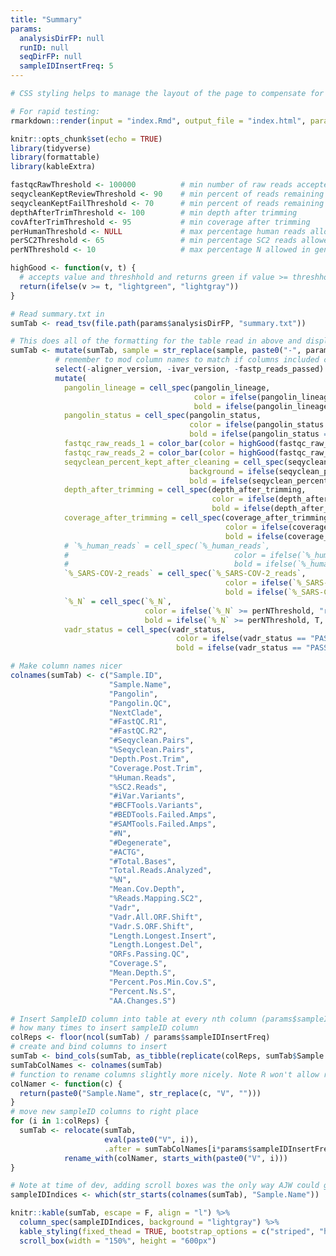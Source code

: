 ```yaml
---
title: "Summary"
params:
  analysisDirFP: null
  runID: null
  seqDirFP: null
  sampleIDInsertFreq: 5
---
```


```r
# CSS styling helps to manage the layout of the page to compensate for the table. From: https://itqna.net/questions/48098/how-adjust-margins-r-markdown.

# For rapid testing:
rmarkdown::render(input = "index.Rmd", output_file = "index.html", params = list(analysisDirFP = "../../../../runs/M347-21-013", runID = "M347-21-013", seqDirFP = "../../../../runs/M347-21-013"))
```
<style type="text/css">
.main-container {
  max-width: 60%;
  margin-left: 50px;
  margin-right: 50px;
}
</style>


```r
knitr::opts_chunk$set(echo = TRUE)
library(tidyverse)
library(formattable)
library(kableExtra)
```

```r
fastqcRawThreshold <- 100000          # min number of raw reads accepted in fastqc_raw column
seqycleanKeptReviewThreshold <- 90    # min percent of reads remaining after seqyclean (pass/review)
seqycleanKeptFailThreshold <- 70      # min percent of reads remaining after seqyclean (review/fail)
depthAfterTrimThreshold <- 100        # min depth after trimming
covAfterTrimThreshold <- 95           # min coverage after trimming
perHumanThreshold <- NULL             # max percentage human reads allowed per sample (not in use)
perSC2Threshold <- 65                 # min percentage SC2 reads allowed per sample
perNThreshold <- 10                   # max percentage N allowed in genome
```

```r
highGood <- function(v, t) {
  # accepts value and threshhold and returns green if value >= threshhold and gray if not
  return(ifelse(v >= t, "lightgreen", "lightgray"))
}
```


```r
# Read summary.txt in
sumTab <- read_tsv(file.path(params$analysisDirFP, "summary.txt"))

# This does all of the formatting for the table read in above and displayed in the next code chunk. It contains a mix of dplyr, formattable, and kableExtra commands.
sumTab <- mutate(sumTab, sample = str_replace(sample, paste0("-", params$runID), "")) %>% 
          # remember to mod column names to match if columns included change
          select(-aligner_version, -ivar_version, -fastp_reads_passed) %>%
          mutate(
            pangolin_lineage = cell_spec(pangolin_lineage, 
                                         color = ifelse(pangolin_lineage == "None", "red", "black"), 
                                         bold = ifelse(pangolin_lineage == "None", T, F)),
            pangolin_status = cell_spec(pangolin_status, 
                                        color = ifelse(pangolin_status == "passed_qc", "black", "red"), 
                                        bold = ifelse(pangolin_status == "passed_qc", F, T)),
            fastqc_raw_reads_1 = color_bar(color = highGood(fastqc_raw_reads_1, fastqcRawThreshold))(fastqc_raw_reads_1), 
            fastqc_raw_reads_2 = color_bar(color = highGood(fastqc_raw_reads_2, fastqcRawThreshold))(fastqc_raw_reads_2),
            seqyclean_percent_kept_after_cleaning = cell_spec(seqyclean_percent_kept_after_cleaning, 
                                        background = ifelse(seqyclean_percent_kept_after_cleaning < seqycleanKeptFailThreshold, "red", ifelse(seqyclean_percent_kept_after_cleaning < seqycleanKeptReviewThreshold, "yellow", "white")), 
                                        bold = ifelse(seqyclean_percent_kept_after_cleaning < seqycleanKeptFailThreshold, T, ifelse(seqyclean_percent_kept_after_cleaning < seqycleanKeptReviewThreshold, T, F))),
            depth_after_trimming = cell_spec(depth_after_trimming, 
                                             color = ifelse(depth_after_trimming >= depthAfterTrimThreshold, "black", "red"), 
                                             bold = ifelse(depth_after_trimming >= depthAfterTrimThreshold, F, T)),
            coverage_after_trimming = cell_spec(coverage_after_trimming, 
                                                color = ifelse(coverage_after_trimming >= covAfterTrimThreshold, "black", "red"), 
                                                bold = ifelse(coverage_after_trimming >= covAfterTrimThreshold, F, T)),
            # `%_human_reads` = cell_spec(`%_human_reads`, 
            #                                     color = ifelse(`%_human_reads` < perHumanThreshold, "black", "red"), 
            #                                     bold = ifelse(`%_human_reads` < perHumanThreshold, F, T)),
            `%_SARS-COV-2_reads` = cell_spec(`%_SARS-COV-2_reads`, 
                                                color = ifelse(`%_SARS-COV-2_reads` >= perSC2Threshold, "black", "red"), 
                                                bold = ifelse(`%_SARS-COV-2_reads` >= perSC2Threshold, F, T)),
            `%_N` = cell_spec(`%_N`, 
                              color = ifelse(`%_N` >= perNThreshold, "red", "black"), 
                              bold = ifelse(`%_N` >= perNThreshold, T, F)),
            vadr_status = cell_spec(vadr_status, 
                                     color = ifelse(vadr_status == "PASS", "black", "red"), 
                                     bold = ifelse(vadr_status == "PASS", F, T)))

# Make column names nicer
colnames(sumTab) <- c("Sample.ID", 
                      "Sample.Name", 
                      "Pangolin", 
                      "Pangolin.QC", 
                      "NextClade", 
                      "#FastQC.R1", 
                      "#FastQC.R2", 
                      "#Seqyclean.Pairs", 
                      "%Seqyclean.Pairs", 
                      "Depth.Post.Trim", 
                      "Coverage.Post.Trim", 
                      "%Human.Reads", 
                      "%SC2.Reads", 
                      "#iVar.Variants", 
                      "#BCFTools.Variants", 
                      "#BEDTools.Failed.Amps", 
                      "#SAMTools.Failed.Amps", 
                      "#N", 
                      "#Degenerate", 
                      "#ACTG", 
                      "#Total.Bases", 
                      "Total.Reads.Analyzed", 
                      "%N", 
                      "Mean.Cov.Depth", 
                      "%Reads.Mapping.SC2", 
                      "Vadr", 
                      "Vadr.All.ORF.Shift",
                      "Vadr.S.ORF.Shift", 
                      "Length.Longest.Insert", 
                      "Length.Longest.Del",
                      "ORFs.Passing.QC",
                      "Coverage.S",
                      "Mean.Depth.S",
                      "Percent.Pos.Min.Cov.S",
                      "Percent.Ns.S",
                      "AA.Changes.S")

# Insert SampleID column into table at every nth column (params$sampleIDInsertFreq) position
# how many times to insert sampleID column
colReps <- floor(ncol(sumTab) / params$sampleIDInsertFreq) 
# create and bind columns to insert
sumTab <- bind_cols(sumTab, as_tibble(replicate(colReps, sumTab$Sample.Name))) 
sumTabColNames <- colnames(sumTab)
# function to rename columns slightly more nicely. Note R won't allow redundant column names.
colNamer <- function(c) {
  return(paste0("Sample.Name", str_replace(c, "V", "")))
}
# move new sampleID columns to right place
for (i in 1:colReps) {
  sumTab <- relocate(sumTab, 
                     eval(paste0("V", i)), 
                     .after = sumTabColNames[i*params$sampleIDInsertFreq]) %>%
            rename_with(colNamer, starts_with(paste0("V", i)))
}
```

```r
# Note at time of dev, adding scroll boxes was the only way AJW could get fixed_thead = TRUE to work as expected.
sampleIDIndices <- which(str_starts(colnames(sumTab), "Sample.Name"))

knitr::kable(sumTab, escape = F, align = "l") %>% 
  column_spec(sampleIDIndices, background = "lightgray") %>%
  kable_styling(fixed_thead = TRUE, bootstrap_options = c("striped", "hover")) %>%
  scroll_box(width = "150%", height = "600px")
```
